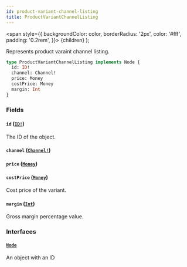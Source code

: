 ```yaml
---
id: product-variant-channel-listing
title: ProductVariantChannelListing
---
```


<span
style={{
      backgroundColor: color,
      borderRadius: '2px',
      color: '#fff',
      padding: '0.2rem',
    }}>
{children}
</span>
);

Represents product varaint channel listing.

```graphql
type ProductVariantChannelListing implements Node {
  id: ID!
  channel: Channel!
  price: Money
  costPrice: Money
  margin: Int
}
```

### Fields

#### `id` ([`ID!`](/api-reference/scalars/id.mdx))

The ID of the object.

#### `channel` ([`Channel!`](/api-reference/objects/channel.mdx))

#### `price` ([`Money`](/api-reference/objects/money.mdx))

#### `costPrice` ([`Money`](/api-reference/objects/money.mdx))

Cost price of the variant.

#### `margin` ([`Int`](/api-reference/scalars/int.mdx))

Gross margin percentage value.

### Interfaces

#### [`Node`](/api-reference/interfaces/node.mdx)

An object with an ID
